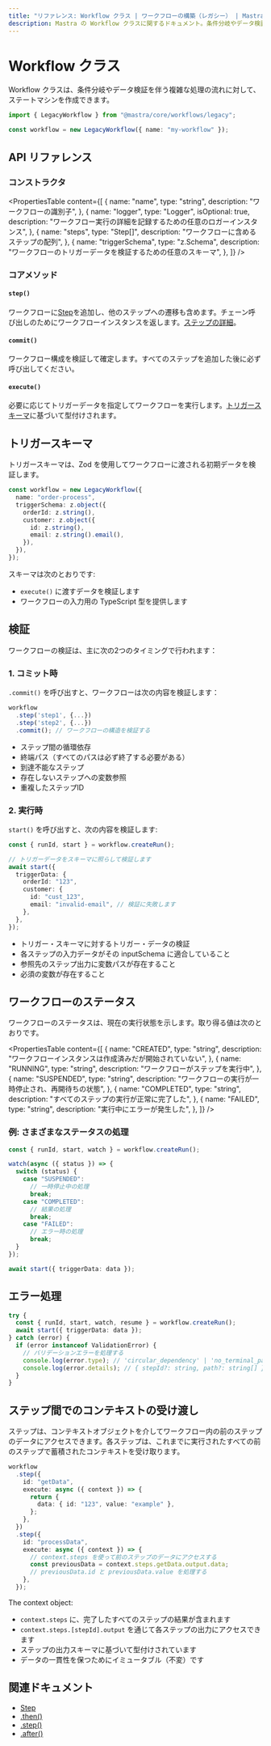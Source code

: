 ```yaml
---
title: "リファレンス: Workflow クラス | ワークフローの構築（レガシー） | Mastra Docs"
description: Mastra の Workflow クラスに関するドキュメント。条件分岐やデータ検証を伴う複雑な処理フローに対して、ステートマシンを構築できるようにします。
---
```


# Workflow クラス

Workflow クラスは、条件分岐やデータ検証を伴う複雑な処理の流れに対して、ステートマシンを作成できます。

```ts copy
import { LegacyWorkflow } from "@mastra/core/workflows/legacy";

const workflow = new LegacyWorkflow({ name: "my-workflow" });
```


## API リファレンス

### コンストラクタ

<PropertiesTable
  content={[
    {
      name: "name",
      type: "string",
      description: "ワークフローの識別子",
    },
    {
      name: "logger",
      type: "Logger<WorkflowLogMessage>",
      isOptional: true,
      description: "ワークフロー実行の詳細を記録するための任意のロガーインスタンス",
    },
    {
      name: "steps",
      type: "Step[]",
      description: "ワークフローに含めるステップの配列",
    },
    {
      name: "triggerSchema",
      type: "z.Schema",
      description: "ワークフローのトリガーデータを検証するための任意のスキーマ",
    },
  ]}
/>

### コアメソッド

#### `step()`

ワークフローに[Step](./step-class.mdx)を追加し、他のステップへの遷移も含めます。チェーン呼び出しのためにワークフローインスタンスを返します。[ステップの詳細](./step-class.mdx)。

#### `commit()`

ワークフロー構成を検証して確定します。すべてのステップを追加した後に必ず呼び出してください。

#### `execute()`

必要に応じてトリガーデータを指定してワークフローを実行します。[トリガースキーマ](./workflow.mdx#trigger-schemas)に基づいて型付けされます。

## トリガースキーマ

トリガースキーマは、Zod を使用してワークフローに渡される初期データを検証します。

```ts showLineNumbers copy
const workflow = new LegacyWorkflow({
  name: "order-process",
  triggerSchema: z.object({
    orderId: z.string(),
    customer: z.object({
      id: z.string(),
      email: z.string().email(),
    }),
  }),
});
```

スキーマは次のとおりです:

* `execute()` に渡すデータを検証します
* ワークフローの入力用の TypeScript 型を提供します


## 検証

ワークフローの検証は、主に次の2つのタイミングで行われます：

### 1. コミット時

`.commit()` を呼び出すと、ワークフローは次の内容を検証します：

```ts showLineNumbers copy
workflow
  .step('step1', {...})
  .step('step2', {...})
  .commit(); // ワークフローの構造を検証する
```

* ステップ間の循環依存
* 終端パス（すべてのパスは必ず終了する必要がある）
* 到達不能なステップ
* 存在しないステップへの変数参照
* 重複したステップID


### 2. 実行時

`start()` を呼び出すと、次の内容を検証します:

```ts showLineNumbers copy
const { runId, start } = workflow.createRun();

// トリガーデータをスキーマに照らして検証します
await start({
  triggerData: {
    orderId: "123",
    customer: {
      id: "cust_123",
      email: "invalid-email", // 検証に失敗します
    },
  },
});
```

* トリガー・スキーマに対するトリガー・データの検証
* 各ステップの入力データがその inputSchema に適合していること
* 参照先のステップ出力に変数パスが存在すること
* 必須の変数が存在すること


## ワークフローのステータス

ワークフローのステータスは、現在の実行状態を示します。取り得る値は次のとおりです。

<PropertiesTable
  content={[
    {
      name: "CREATED",
      type: "string",
      description: "ワークフローインスタンスは作成済みだが開始されていない",
    },
    {
      name: "RUNNING",
      type: "string",
      description: "ワークフローがステップを実行中",
    },
    {
      name: "SUSPENDED",
      type: "string",
      description: "ワークフローの実行が一時停止され、再開待ちの状態",
    },
    {
      name: "COMPLETED",
      type: "string",
      description: "すべてのステップの実行が正常に完了した",
    },
    {
      name: "FAILED",
      type: "string",
      description: "実行中にエラーが発生した",
    },
  ]}
/>

### 例: さまざまなステータスの処理

```typescript showLineNumbers copy
const { runId, start, watch } = workflow.createRun();

watch(async ({ status }) => {
  switch (status) {
    case "SUSPENDED":
      // 一時停止中の処理
      break;
    case "COMPLETED":
      // 結果の処理
      break;
    case "FAILED":
      // エラー時の処理
      break;
  }
});

await start({ triggerData: data });
```


## エラー処理

```ts showLineNumbers copy
try {
  const { runId, start, watch, resume } = workflow.createRun();
  await start({ triggerData: data });
} catch (error) {
  if (error instanceof ValidationError) {
    // バリデーションエラーを処理する
    console.log(error.type); // 'circular_dependency' | 'no_terminal_path' | 'unreachable_step'
    console.log(error.details); // { stepId?: string, path?: string[] }
  }
}
```


## ステップ間でのコンテキストの受け渡し

ステップは、コンテキストオブジェクトを介してワークフロー内の前のステップのデータにアクセスできます。各ステップは、これまでに実行されたすべての前のステップで蓄積されたコンテキストを受け取ります。

```typescript showLineNumbers copy
workflow
  .step({
    id: "getData",
    execute: async ({ context }) => {
      return {
        data: { id: "123", value: "example" },
      };
    },
  })
  .step({
    id: "processData",
    execute: async ({ context }) => {
      // context.steps を使って前のステップのデータにアクセスする
      const previousData = context.steps.getData.output.data;
      // previousData.id と previousData.value を処理する
    },
  });
```

The context object:

* `context.steps` に、完了したすべてのステップの結果が含まれます
* `context.steps.[stepId].output` を通じて各ステップの出力にアクセスできます
* ステップの出力スキーマに基づいて型付けされています
* データの一貫性を保つためにイミュータブル（不変）です


## 関連ドキュメント

- [Step](./step-class.mdx)
- [.then()](./then.mdx)
- [.step()](./step-function.mdx)
- [.after()](./after.mdx)